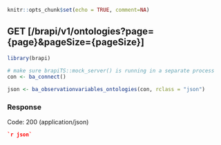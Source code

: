 ```r
knitr::opts_chunk$set(echo = TRUE, comment=NA)
```
## GET [/brapi/v1/ontologies?page={page}&pageSize={pageSize}]

```r
library(brapi)

# make sure brapiTS::mock_server() is running in a separate process
con <- ba_connect()

json <- ba_observationvariables_ontologies(con, rclass = "json")
```

### Response

Code: 200 (application/json)

```json
`r json`
```


